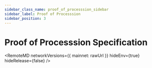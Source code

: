 ```yaml
---
sidebar_class_name: proof_of_processsion_sidebar
sidebar_label: Proof of Processsion
sidebar_position: 3
---
```


# Proof of Processsion Specification



<RemoteMD
  networkVersions={{
    mainnet: rawUrl
  }}
  hideEnv={true}
  hideRelease={false}
/>
